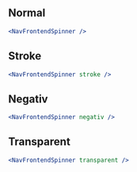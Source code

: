 
## Normal

<Example>
    <NavFrontendSpinner />
</Example>

```jsx
<NavFrontendSpinner />
```

## Stroke

<Example>
    <NavFrontendSpinner stroke />
</Example>

```jsx
<NavFrontendSpinner stroke />
```

## Negativ

<Example>
    <NavFrontendSpinner negativ />
</Example>

```jsx
<NavFrontendSpinner negativ />
```

## Transparent

<Example>
    <NavFrontendSpinner transparent />
</Example>

```jsx
<NavFrontendSpinner transparent />
```